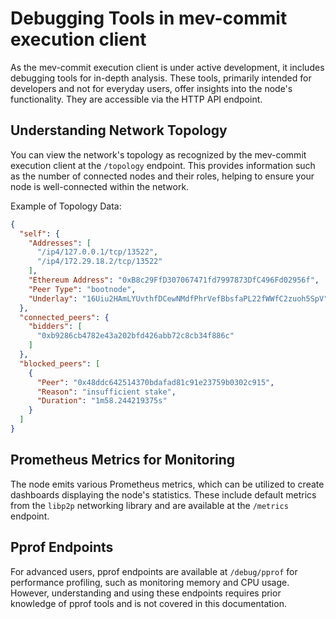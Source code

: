 # Debugging Tools in mev-commit execution client

As the mev-commit execution client is under active development, it includes debugging tools for in-depth analysis. These tools, primarily intended for developers and not for everyday users, offer insights into the node's functionality. They are accessible via the HTTP API endpoint.

## Understanding Network Topology

You can view the network's topology as recognized by the mev-commit execution client at the `/topology` endpoint. This provides information such as the number of connected nodes and their roles, helping to ensure your node is well-connected within the network.

Example of Topology Data:

```json
{
  "self": {
    "Addresses": [
      "/ip4/127.0.0.1/tcp/13522",
      "/ip4/172.29.18.2/tcp/13522"
    ],
    "Ethereum Address": "0xB8c29FfD307067471fd7997873DfC496Fd02956f",
    "Peer Type": "bootnode",
    "Underlay": "16Uiu2HAmLYUvthfDCewNMdfPhrVefBbsfaPL22fWWfC2zuoh5SpV"
  },
  "connected_peers": {
    "bidders": [
      "0xb9286cb4782e43a202bfd426abb72c8cb34f886c"
    ]
  },
  "blocked_peers": [
    {
      "Peer": "0x48ddc642514370bdafad81c91e23759b0302c915",
      "Reason": "insufficient stake",
      "Duration": "1m58.244219375s"
    }
  ]
}
```

## Prometheus Metrics for Monitoring

The node emits various Prometheus metrics, which can be utilized to create dashboards displaying the node's statistics. These include default metrics from the `libp2p` networking library and are available at the `/metrics` endpoint.

## Pprof Endpoints

For advanced users, pprof endpoints are available at `/debug/pprof` for performance profiling, such as monitoring memory and CPU usage. However, understanding and using these endpoints requires prior knowledge of pprof tools and is not covered in this documentation.
